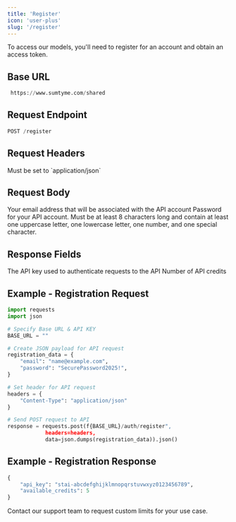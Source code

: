 ```yaml
---
title: 'Register'
icon: 'user-plus'
slug: '/register'
---
```


To access our models, you'll need to register for an account and obtain an access token.

## Base URL

```python
 https://www.sumtyme.com/shared
```

## Request Endpoint

```python
POST /register
```

## Request Headers

<ParamField header="Content-Type" type="string" required>
  Must be set to `application/json`
</ParamField>

## Request Body

<ParamField body="email" type="string" required>
  Your email address that will be associated with the API account
</ParamField>

<ParamField body="password" type="string" required>
  Password for your API account. Must be at least 8 characters long and contain at least one uppercase letter, one lowercase letter, one number, and one special character.
</ParamField>

## Response Fields

<ResponseField name="api_key" type="string">
  The API key used to authenticate requests to the API
</ResponseField>

<ResponseField name="available_credits" type="int">
  Number of API credits
</ResponseField>

## Example - Registration Request

```python
import requests
import json

# Specify Base URL & API KEY
BASE_URL = ""

# Create JSON payload for API request
registration_data = {
    "email": "name@example.com",
    "password": "SecurePassword2025!",
}

# Set header for API request
headers = {
    "Content-Type": "application/json"
}

# Send POST request to API
response = requests.post(f{BASE_URL}/auth/register",
            headers=headers,
            data=json.dumps(registration_data)).json()

```

## Example - Registration Response

```python
{
    "api_key": "stai-abcdefghijklmnopqrstuvwxyz0123456789",
    "available_credits": 5
}
```

<Note>
  Contact our support team to request custom limits for your use case.
</Note>